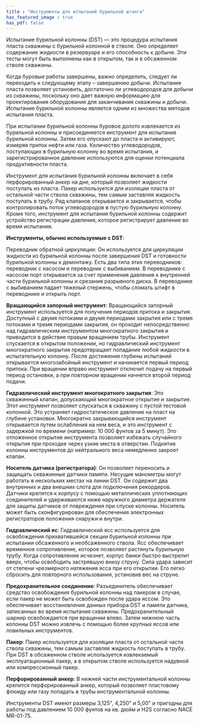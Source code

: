 ```yaml
---
title : "Инструменты для испытаний бурильной штанги"
has_featured_image : true
has_pdf: false
---
```


Испытание бурильной колонны (DST) — это процедура испытания пласта скважины с бурильной колонной в стволе. Оно определяет содержание жидкости в резервуаре и его способность к добыче. Эти тесты могут быть выполнены как в открытом, так и в обсаженном стволе скважины.

Когда буровые работы завершены, важно определить, следует ли переходить к следующему этапу – завершению добычи. Испытание пласта позволяет установить, достаточно ли углеводородов для добычи из скважины, поскольку оно дает важную информацию для проектирования оборудования для заканчивания скважины и добычи. Испытание бурильной колонны является одним из множества методов испытания пласта.

При испытании бурильной колонны буровое долото извлекается из бурильной колонны и присоединяется инструмент для испытания бурильной колонны. Затем его опускают до пласта и активируют, измеряя приток нефти или газа. Количество углеводородов, поступающих в бурильную колонну во время испытания, и зарегистрированное давление используются для оценки потенциала продуктивности пласта.

Инструмент для испытания бурильной колонны включает в себя перфорированный анкер на дне, который позволяет жидкости поступать из пласта. Пакер используется для изоляции пласта от остальной части ствола скважины, тем самым заставляя жидкость поступать в трубу. Ряд клапанов открывается и закрывается, чтобы контролировать поток углеводородов в пустую бурильную колонну. Кроме того, инструмент для испытания бурильной колонны содержит устройство регистрации давления, которое регистрирует давление во время испытания.

**Инструменты, обычно используемые с DST**:

Переводник обратной циркуляции: Он используется для циркуляции жидкости из бурильной колонны после завершения DST и готовности бурильной колонны к демонтажу. Есть два типа этих переводников: переводник с насосом и переводник с выбиванием. В переводнике с насосом порт открывается за счет применения давления к внутренней части бурильной колонны и срезания разрывного диска. В переводнике с выбиванием падает тяжелый стержень, чтобы сломать штифт в переводнике и открыть порт.

**Вращающийся запорный инструмент**: Вращающийся запорный инструмент используется для получения периодов притока и закрытия. Доступный с двумя потоками и двумя периодами закрытия или с тремя потоками и тремя периодами закрытия, он проходит непосредственно над гидравлическим инструментом многократного закрытия и приводится в действие правым вращением трубы. Инструмент спускается в открытом положении, но гидравлический инструмент многократного закрытия предотвращает попадание любой жидкости в испытательную колонну. После достижения глубины испытаний открывается многозабойный инструмент и начинается первый период притока. При вращении вправо инструмент отключит подачу на первый период остановки, а при повторном вращении начнется второй период подачи.

**Гидравлический инструмент многократного закрытия**: Это скважинный клапан, допускающий многократное открытие и закрытие. Этот инструмент позволяет спускаться в скважину с пустой тестовой колонной. Это устраняет гидростатическое давление на пласт на глубине установки. Многократно закрывающийся инструмент открывается путем ослабления на нем веса, и это инструмент с задержкой по времени (например: 10 000 фунтов за 5 минут). Это отложенное открытие инструмента позволяет избежать случайного открытия при проходке через узкие места в отверстии. Поднятие колонны инструментов до нейтрального веса немедленно закроет клапан.

**Носитель датчика (регистратора)**: Он позволяет переносить и защищать скважинные датчики памяти. Несущие манометры могут работать в нескольких местах на линии DST. Он содержит два внутренних и два внешних слота для подключения рекордеров. Датчики крепятся к корпусу с помощью металлических уплотняющих соединителей и удерживаются ниже наружного диаметра держателя для защиты датчиков от повреждения при спуске колонны. Носитель может быть сконфигурирован для обеспечения электронных регистраторов положения снаружи и внутри.

**Гидравлический яс**: Гидравлический ясс используется для освобождения прихватившейся секции бурильной колонны при испытании обсаженного и необсаженного ствола. Ясс обеспечивает временное сопротивление, которое позволяет растянуть бурильную трубу. Когда сопротивление исчезнет, корпус банки быстро выстрелит вверх, чтобы освободить застрявшую внизу струну. Сила удара зависит от степени чрезмерного натяжения ясса при его открытии. Его легко сбросить для повторного использования, установив вес на струне.

**Предохранительное соединение**: Разъединитель обеспечивает средство освобождения бурильной колонны над пакером в случае, если пакер не может быть освобожден после удара яссом. Это обеспечивает восстановление данных прибора DST и памяти датчика, записанных во время испытания скважины. Предохранительный шарнир освобождается при вращении влево. Затем нижнюю часть колонны DST можно извлечь с помощью более крупных яссов или ловильных инструментов.

**Пакер**: Пакер используется для изоляции пласта от остальной части ствола скважины, тем самым заставляя жидкость поступать в трубу. При DST в обсаженном стволе используется извлекаемый эксплуатационный пакер, а в открытом стволе используется надувной или компрессионный пакер.

**Перфорированный анкер**: В нижней части инструментальной колонны крепится перфорированный анкер, который позволяет пластовому флюиду или газу попадать в трубы инструментальной колонны.

Инструменты DST имеют размеры 3,125", 4,250" и 5,00" и пригодны для работы под давлением 10 000 фунтов на кв. дюйм и H2S согласно NACE MR-01-75.
